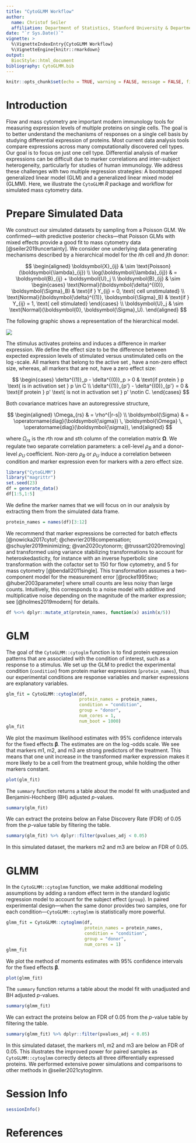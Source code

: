 ```yaml
---
title: "CytoGLMM Workflow"
author:
  name: Christof Seiler
  affiliation: Department of Statistics, Stanford University & Department of Data Science and Knowledge Engineering, Maastricht University
date: "`r Sys.Date()`"
vignette: >
  %\VignetteIndexEntry{CytoGLMM Workflow}
  %\VignetteEngine{knitr::rmarkdown}
output:
  BiocStyle::html_document
bibliography: CytoGLMM.bib
---
```


```r
knitr::opts_chunk$set(echo = TRUE, warning = FALSE, message = FALSE, fig.retina = 2, dpi = 96, fig.width = 7.2916667, fig.asp = 0.6178571)
```

# Introduction

Flow and mass cytometry are important modern immunology tools for measuring expression levels of multiple proteins on single cells. The goal is to better understand the mechanisms of responses on a single cell basis by studying differential expression of proteins. Most current data analysis tools compare expressions across many computationally discovered cell types. Our goal is to focus on just one cell type. Differential analysis of marker expressions can be difficult due to marker correlations and inter-subject heterogeneity, particularly for studies of human immunology. We address these challenges with two multiple regression strategies: A bootstrapped generalized linear model (GLM) and a generalized linear mixed model (GLMM). Here, we illustrate the `CytoGLMM` _R_ package and workflow for simulated mass cytometry data.

# Prepare Simulated Data

We construct our simulated datasets by sampling from a Poisson GLM. We confirmed---with predictive posterior checks---that Poisson GLMs with mixed effects provide a good fit to mass cytometry data [@seiler2019uncertainty]. We consider one underlying data generating mechanisms described by a hierarchical model for the $i$th cell and $j$th donor:

$$
\begin{aligned}
\boldsymbol{X}_{ij} & \sim \text{Poisson}(\boldsymbol{\lambda}_{ij}) \\
\log(\boldsymbol{\lambda}_{ij}) & = \boldsymbol{B}_{ij} + \boldsymbol{U}_j \\
\boldsymbol{B}_{ij} & \sim
\begin{cases} 
\text{Normal}(\boldsymbol{\delta}^{(0)}, \boldsymbol{\Sigma}_B) & \text{if } Y_{ij} = 0, \text{ cell unstimulated} \\
\text{Normal}(\boldsymbol{\delta}^{(1)}, \boldsymbol{\Sigma}_B) & \text{if } Y_{ij} = 1, \text{ cell stimulated}
\end{cases} \\
\boldsymbol{U}_j & \sim \text{Normal}(\boldsymbol{0}, \boldsymbol{\Sigma}_U).
\end{aligned}
$$

The following graphic shows a representation of the hierarchical model.

![](graphical_plmm.svg)

The stimulus activates proteins and induces a difference in marker expression. We define the effect size to be the difference between expected expression levels of stimulated versus unstimulated cells on the $\log$-scale. All markers that belong to the active set \textcolor{red}{$C$}, have a non-zero effect size, whereas, all markers that are not, have a zero effect size:

$$
\begin{cases}
\delta^{(1)}_p - \delta^{(0)}_p > 0 & \text{if protein } p \text{ is in activation set } p \in C \\
\delta^{(1)}_{p'} - \delta^{(0)}_{p'} = 0 & \text{if protein } p' \text{ is not in activation set } p' \notin C.
\end{cases}
$$

Both covariance matrices have an autoregressive structure, 

$$
\begin{aligned}
\Omega_{rs} & = \rho^{|r-s|} \\ 
\boldsymbol{\Sigma} & = \operatorname{diag}(\boldsymbol{\sigma}) \, \boldsymbol{\Omega} \, \operatorname{diag}(\boldsymbol{\sigma}),
\end{aligned}
$$

where $\Omega_{rs}$ is the $r$th row and $s$th column of the correlation matrix $\boldsymbol{\Omega}$. We regulate two separate correlation parameters: a cell-level $\rho_B$ and a donor-level $\rho_U$ coefficient. Non-zero $\rho_B$ or $\rho_U$ induce a correlation between condition and marker expression even for markers with a zero effect size.

```r
library("CytoGLMM")
library("magrittr")
set.seed(23)
df = generate_data()
df[1:5,1:5]
```

We define the marker names that we will focus on in our analysis by extracting them from the simulated data frame.

```r
protein_names = names(df)[3:12]
```

We recommend that marker expressions be corrected for batch effects [@nowicka2017cytof; @chevrier2018compensation; @schuyler2019minimizing; @van2020cytonorm; @trussart2020removing] and transformed using variance stabilizing transformations to account for heteroskedasticity, for instance with an inverse hyperbolic sine transformation with the cofactor set to 150 for flow cytometry, and 5 for mass cytometry [@bendall2011single]. This transformation assumes a two-component model for the measurement error [@rocke1995two; @huber2003parameter] where small counts are less noisy than large counts. Intuitively, this corresponds to a noise model with additive and multiplicative noise depending on the magnitude of the marker expression; see [@holmes2019modern] for details.

```r
df %<>% dplyr::mutate_at(protein_names, function(x) asinh(x/5))
```

# GLM

The goal of the `CytoGLMM::cytoglm` function is to find protein expression patterns that are associated with the condition of interest, such as a response to a stimulus. We set up the GLM to predict the experimental condition (`condition`) from protein marker expressions (`protein_names`), thus our experimental conditions are response variables and marker expressions are explanatory variables.

```r
glm_fit = CytoGLMM::cytoglm(df,
                            protein_names = protein_names,
                            condition = "condition",
                            group = "donor",
                            num_cores = 1,
                            num_boot = 1000)
glm_fit
```

We plot the maximum likelihood estimates with 95\% confidence intervals for the fixed effects $\boldsymbol{\beta}$. The estimates are on the $\log$-odds scale. We see that markers m1, m2, and m3 are strong predictors of the treatment. This means that one unit increase in the transformed marker expression makes it more likely to be a cell from the treatment group, while holding the other markers constant.

```r
plot(glm_fit)
```

The `summary` function returns a table about the model fit with unadjusted and Benjamini-Hochberg (BH) adjusted $p$-values.

```r
summary(glm_fit)
```

We can extract the proteins below an False Discovery Rate (FDR) of 0.05 from the $p$-value table by filtering the table.

```r
summary(glm_fit) %>% dplyr::filter(pvalues_adj < 0.05)
```

In this simulated dataset, the markers m2 and m3 are below an FDR of 0.05.

# GLMM

In the `CytoGLMM::cytoglmm` function, we make additional modeling assumptions by adding a random effect term in the standard logistic regression model to account for the subject effect (`group`). In paired experimental design---when the same donor provides two samples, one for each condition---`CytoGLMM::cytoglmm` is statistically more powerful.

```r
glmm_fit = CytoGLMM::cytoglmm(df,
                              protein_names = protein_names,
                              condition = "condition",
                              group = "donor",
                              num_cores = 1)
glmm_fit
```

We plot the method of moments estimates with 95\% confidence intervals for the fixed effects $\boldsymbol{\beta}$.

```r
plot(glmm_fit)
```

The `summary` function returns a table about the model fit with unadjusted and BH adjusted $p$-values.

```r
summary(glmm_fit)
```

We can extract the proteins below an FDR of 0.05 from the $p$-value table by filtering the table.

```r
summary(glmm_fit) %>% dplyr::filter(pvalues_adj < 0.05)
```

In this simulated dataset, the markers m1, m2 and m3 are below an FDR of 0.05. This illustrates the improved power for paired samples as `CytoGLMM::cytoglmm` correctly detects all three differentially expressed proteins. We performed extensive power simulations and comparisons to other methods in @seiler2021cytoglmm.

# Session Info {.unnumbered}

```r
sessionInfo()
```

# References
